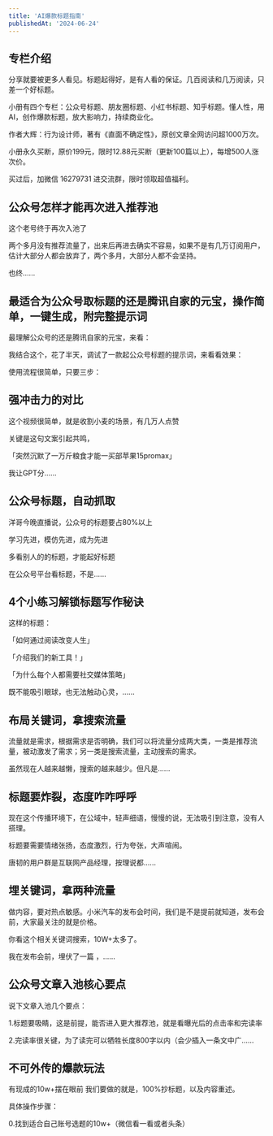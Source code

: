```yaml
---
title: 'AI爆款标题指南'
publishedAt: '2024-06-24'
---
```


## 专栏介绍

分享就要被更多人看见。标题起得好，是有人看的保证。几百阅读和几万阅读，只差一个好标题。  
  
小册有四个专栏：公众号标题、朋友圈标题、小红书标题、知乎标题。懂人性，用AI，创作爆款标题，放大影响力，持续商业化。  
  
作者大辉：行为设计师，著有《直面不确定性》，原创文章全网访问超1000万次。  
  
小册永久买断，原价199元，限时12.88元买断（更新100篇以上），每增500人涨次价。  
  
买过后，加微信 16279731 进交流群，限时领取超值福利。

## 公众号怎样才能再次进入推荐池
这个老号终于再次入池了

两个多月没有推荐流量了，出来后再进去确实不容易，如果不是有几万订阅用户，估计大部分人都会放弃了，两个多月，大部分人都不会坚持。

也终......

## 最适合为公众号取标题的还是腾讯自家的元宝，操作简单，一键生成，附完整提示词
最理解公众号的还是腾讯自家的元宝，来看：

我结合这个，花了半天，调试了一款起公众号标题的提示词，来看看效果：

使用流程很简单，只要三步：

## 强冲击力的对比
这个视频很简单，就是收割小麦的场景，有几万人点赞

关键是这句文案引起共鸣，

「突然沉默了一万斤粮食才能一买部苹果15promax」

我让GPT分......

## 公众号标题，自动抓取
洋哥今晚直播说，公众号的标题要占80%以上

学习先进，模仿先进，成为先进

多看别人的的标题，才能起好标题

在公众号平台看标题，不是......

## 4个小练习解锁标题写作秘诀
这样的标题：

「如何通过阅读改变人生」

「介绍我们的新工具！」

「为什么每个人都需要社交媒体策略」

既不能吸引眼球，也无法触动心灵，......

## 布局关键词，拿搜索流量
流量就是需求，根据需求是否明确，我们可以将流量分成两大类，一类是推荐流量，被动激发了需求；另一类是搜索流量，主动搜索的需求。

虽然现在人越来越懒，搜索的越来越少。但凡是......

## 标题要炸裂，态度咋咋呼呼
现在这个传播环境下，在公域中，轻声细语，慢慢的说，无法吸引到注意，没有人搭理。

标题要需要情绪张扬，态度激烈，行为夸张，大声喧闹。

唐韧的用户群是互联网产品经理，按理说都......

## 埋关键词，拿两种流量
做内容，要对热点敏感。小米汽车的发布会时间，我们是不是提前就知道，发布会前，大家最关注的就是价格。

你看这个相关关键词搜索，10W+太多了。

我在发布会前，埋伏了一篇 ，......

## 公众号文章入池核心要点
说下文章入池几个要点：

1.标题要吸睛，这是前提，能否进入更大推荐池，就是看曝光后的点击率和完读率

2.完读率很关键，为了读完可以牺牲长度800字以内（会少插入一条文中广......

## 不可外传的爆款玩法
有现成的10w+摆在眼前 我们要做的就是，100%抄标题，以及内容重述。

具体操作步骤：

0.找到适合自己账号选题的10w+（微信看一看或者头条）

